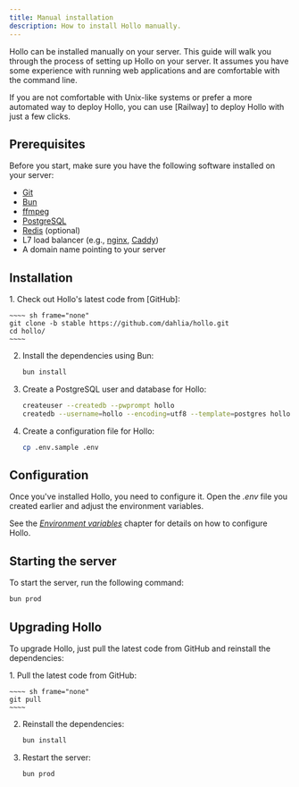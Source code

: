```yaml
---
title: Manual installation
description: How to install Hollo manually.
---
```



Hollo can be installed manually on your server.  This guide will walk you
through the process of setting up Hollo on your server.  It assumes you have
some experience with running web applications and are comfortable with the
command line.

<Aside type="tip">
  If you are not comfortable with Unix-like systems or prefer a more automated
  way to deploy Hollo, you can use [Railway] to deploy Hollo with just a few
  clicks.

  [Railway]: /install/railway
</Aside>


Prerequisites
-------------

Before you start, make sure you have the following software installed on your
server:

 -  [Git]
 -  [Bun]
 -  [ffmpeg]
 -  [PostgreSQL]
 -  [Redis] (optional)
 -  L7 load balancer (e.g., [nginx], [Caddy])
 -  A domain name pointing to your server

[Git]: https://git-scm.com/
[Bun]: https://bun.sh/
[ffmpeg]: https://www.ffmpeg.org/
[PostgreSQL]: https://www.postgresql.org/
[Redis]: https://redis.io/
[nginx]: https://nginx.org/
[Caddy]: https://caddyserver.com/


Installation
------------


<Steps>
 1. Check out Hollo's latest code from [GitHub]:

    ~~~~ sh frame="none"
    git clone -b stable https://github.com/dahlia/hollo.git
    cd hollo/
    ~~~~

 2. Install the dependencies using Bun:

    ~~~~ sh frame="none"
    bun install
    ~~~~

 3. Create a PostgreSQL user and database for Hollo:

    ~~~~ sh frame="none"
    createuser --createdb --pwprompt hollo
    createdb --username=hollo --encoding=utf8 --template=postgres hollo
    ~~~~

 4. Create a configuration file for Hollo:

    ~~~~ sh frame="none"
    cp .env.sample .env
    ~~~~

[GitHub]: https://github.com/dahlia/hollo
</Steps>


Configuration
-------------

Once you've installed Hollo, you need to configure it.  Open the *.env* file
you created earlier and adjust the environment variables.

See the [*Environment variables*](/install/env) chapter for details on how to configure
Hollo.


Starting the server
-------------------

To start the server, run the following command:

~~~~ sh frame="none"
bun prod
~~~~


Upgrading Hollo
---------------

To upgrade Hollo, just pull the latest code from GitHub and reinstall the
dependencies:

<Steps>
 1. Pull the latest code from GitHub:

    ~~~~ sh frame="none"
    git pull
    ~~~~

 2. Reinstall the dependencies:

    ~~~~ sh frame="none"
    bun install
    ~~~~

 3. Restart the server:

    ~~~~ sh frame="none"
    bun prod
    ~~~~
</Steps>
